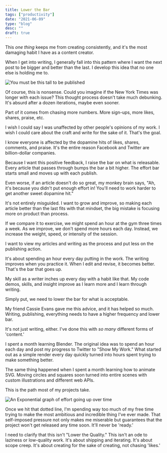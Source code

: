 ```yaml
---
title: Lower the Bar
tags: ["productivity"]
date: "2021-06-09"
type: "blog"
desc: ""
draft: true
---
```


This _one thing_ keeps me from creating consistently, and it's the most damaging habit I have as a content creator.

When I get into writing, I generally fall into this pattern where I want the next post to be bigger and better than the last. I develop this idea that no one else is holding me to.

<CenterContent>

![You must be this tall to be published](this-tall.svg)

</CenterContent>

Of course, this is nonsense. Could you imagine if the New York Times was longer with each issue? This thought process doesn't take much debunking. It's absurd after a dozen iterations, maybe even sooner.

Part of it comes from chasing more numbers. More sign-ups, more likes, shares, praise, etc.

I wish I could say I was unaffected by other people's opinions of my work. I wish I could care about the craft and write for the sake of it. That's the goal.

I know everyone is affected by the dopamine hits of likes, shares, comments, and praise. It's the entire reason Facebook and Twitter are billion-dollar companies.

Because I want this positive feedback, I raise the bar on what is releasable. Every article that passes through bumps the bar a bit higher. The effort bar starts small and moves up with each publish.

Even worse, if an article doesn't do so great, my monkey brain says, "Ah, it's because you didn't put enough effort in! You'll need to work harder to get another sweet dopamine hit."

It's not entirely misguided. I want to grow and improve, so making each article better than the last fits with that mindset, the big mistake is focusing more on product than process.

If we compare it to exercise, we might spend an hour at the gym three times a week. As we improve, we don't spend more hours each day. Instead, we increase the weight, speed, or intensity of the session.

I want to view my articles and writing as the process and put less on the publishing action.

It's about spending an hour every day putting in the work. The writing improves when you practice it. When I edit and revise, it becomes better. That's the bar that goes up.

My skill as a writer inches up every day with a habit like that. My code demos, skills, and insight improve as I learn more and I learn through writing.

Simply put, we need to lower the bar for what is acceptable.

My friend Cassie Evans gave me this advice, and it has helped so much. Writing, publishing, everything needs to have a higher frequency and lower bar.

It's not just writing, either. I've done this with _so many_ different forms of 'content.'

I spent a month learning Blender. The original idea was to spend an hour each day and post my progress to Twitter to "Show My Work." What started out as a simple render every day quickly turned into hours spent trying to make something better.

The same thing happened when I spent a month learning how to animate SVG. Moving circles and squares soon turned into entire scenes with custom illustrations and different web APIs.

This is the path most of my projects take.

<CenterContent>

![An Exponential graph of effort going up over time](energy-chart.svg)

</CenterContent>

Once we hit that dotted line, I'm spending way too much of my free time trying to make the most ambitious and incredible thing I've ever made. That self-imposed pressure not only makes me miserable but guarantees that the project won't get released any time soon. It'll never be 'ready.'

<DraftContent>

I need to clarify that this isn't "Lower the Quality." This isn't an ode to laziness or low-quality work. It's about shipping and iterating. It's about scope creep. It's about creating for the sake of creating, not chasing 'likes.'

</DraftContent>
